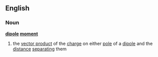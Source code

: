 ==English==
===Noun===
{{wikipedia}}
'''[[dipole]] [[moment]]'''
# the [[vector product]] of the [[charge]] on either [[pole]] of a [[dipole]] and the [[distance]] [[separating]] them